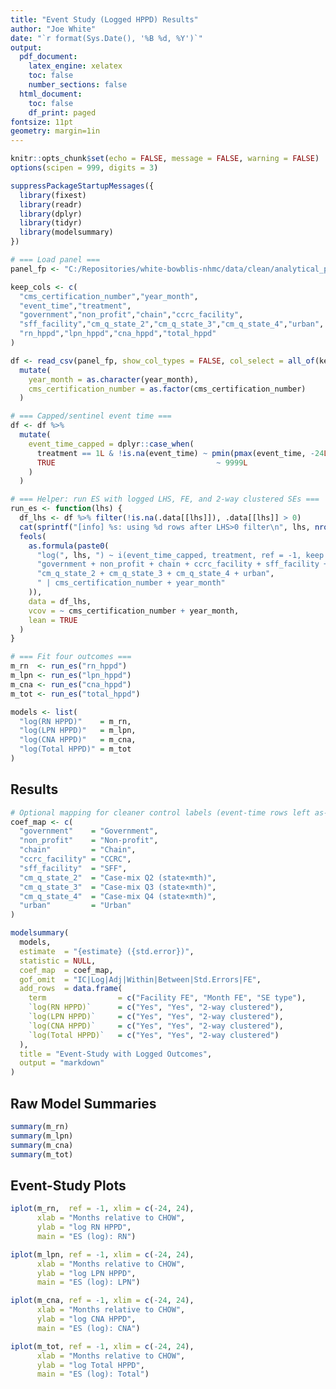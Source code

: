 ```yaml
---
title: "Event Study (Logged HPPD) Results"
author: "Joe White"
date: "`r format(Sys.Date(), '%B %d, %Y')`"
output:
  pdf_document:
    latex_engine: xelatex
    toc: false
    number_sections: false
  html_document:
    toc: false
    df_print: paged
fontsize: 11pt
geometry: margin=1in
---
```


```r
knitr::opts_chunk$set(echo = FALSE, message = FALSE, warning = FALSE)
options(scipen = 999, digits = 3)

suppressPackageStartupMessages({
  library(fixest)
  library(readr)
  library(dplyr)
  library(tidyr)
  library(modelsummary)
})
```

```r
# === Load panel ===
panel_fp <- "C:/Repositories/white-bowblis-nhmc/data/clean/analytical_panel.csv"

keep_cols <- c(
  "cms_certification_number","year_month",
  "event_time","treatment",
  "government","non_profit","chain","ccrc_facility",
  "sff_facility","cm_q_state_2","cm_q_state_3","cm_q_state_4","urban",
  "rn_hppd","lpn_hppd","cna_hppd","total_hppd"
)

df <- read_csv(panel_fp, show_col_types = FALSE, col_select = all_of(keep_cols)) %>%
  mutate(
    year_month = as.character(year_month),
    cms_certification_number = as.factor(cms_certification_number)
  )

# === Capped/sentinel event time ===
df <- df %>%
  mutate(
    event_time_capped = dplyr::case_when(
      treatment == 1L & !is.na(event_time) ~ pmin(pmax(event_time, -24L), 24L),
      TRUE                                    ~ 9999L
    )
  )

# === Helper: run ES with logged LHS, FE, and 2-way clustered SEs ===
run_es <- function(lhs) {
  df_lhs <- df %>% filter(!is.na(.data[[lhs]]), .data[[lhs]] > 0)
  cat(sprintf("[info] %s: using %d rows after LHS>0 filter\n", lhs, nrow(df_lhs)))
  feols(
    as.formula(paste0(
      "log(", lhs, ") ~ i(event_time_capped, treatment, ref = -1, keep = -24:24) + ",
      "government + non_profit + chain + ccrc_facility + sff_facility + ",
      "cm_q_state_2 + cm_q_state_3 + cm_q_state_4 + urban",
      " | cms_certification_number + year_month"
    )),
    data = df_lhs,
    vcov = ~ cms_certification_number + year_month,
    lean = TRUE
  )
}

# === Fit four outcomes ===
m_rn  <- run_es("rn_hppd")
m_lpn <- run_es("lpn_hppd")
m_cna <- run_es("cna_hppd")
m_tot <- run_es("total_hppd")

models <- list(
  "log(RN HPPD)"    = m_rn,
  "log(LPN HPPD)"   = m_lpn,
  "log(CNA HPPD)"   = m_cna,
  "log(Total HPPD)" = m_tot
)
```

## Results

```r
# Optional mapping for cleaner control labels (event-time rows left as-is)
coef_map <- c(
  "government"    = "Government",
  "non_profit"    = "Non-profit",
  "chain"         = "Chain",
  "ccrc_facility" = "CCRC",
  "sff_facility"  = "SFF",
  "cm_q_state_2"  = "Case-mix Q2 (state×mth)",
  "cm_q_state_3"  = "Case-mix Q3 (state×mth)",
  "cm_q_state_4"  = "Case-mix Q4 (state×mth)",
  "urban"         = "Urban"
)

modelsummary(
  models,
  estimate  = "{estimate} ({std.error})",
  statistic = NULL,
  coef_map  = coef_map,
  gof_omit  = "IC|Log|Adj|Within|Between|Std.Errors|FE",
  add_rows  = data.frame(
    term                = c("Facility FE", "Month FE", "SE type"),
    `log(RN HPPD)`      = c("Yes", "Yes", "2-way clustered"),
    `log(LPN HPPD)`     = c("Yes", "Yes", "2-way clustered"),
    `log(CNA HPPD)`     = c("Yes", "Yes", "2-way clustered"),
    `log(Total HPPD)`   = c("Yes", "Yes", "2-way clustered")
  ),
  title = "Event-Study with Logged Outcomes",
  output = "markdown"
)
```

## Raw Model Summaries

```r
summary(m_rn)
summary(m_lpn)
summary(m_cna)
summary(m_tot)
```

## Event-Study Plots

```r
iplot(m_rn,  ref = -1, xlim = c(-24, 24),
      xlab = "Months relative to CHOW",
      ylab = "log RN HPPD",
      main = "ES (log): RN")
```

```r
iplot(m_lpn, ref = -1, xlim = c(-24, 24),
      xlab = "Months relative to CHOW",
      ylab = "log LPN HPPD",
      main = "ES (log): LPN")
```

```r
iplot(m_cna, ref = -1, xlim = c(-24, 24),
      xlab = "Months relative to CHOW",
      ylab = "log CNA HPPD",
      main = "ES (log): CNA")
```

```r
iplot(m_tot, ref = -1, xlim = c(-24, 24),
      xlab = "Months relative to CHOW",
      ylab = "log Total HPPD",
      main = "ES (log): Total")
```
